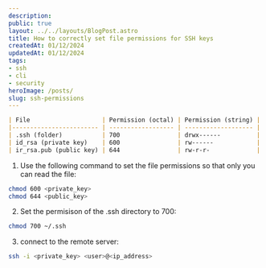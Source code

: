 ```yaml
---
description:
public: true
layout: ../../layouts/BlogPost.astro
title: How to correctly set file permissions for SSH keys
createdAt: 01/12/2024
updatedAt: 01/12/2024
tags:
- ssh
- cli
- security
heroImage: /posts/
slug: ssh-permissions
---
```


```md
| File                    | Permission (octal) | Permission (string) |
|------------------------ | ------------------ | ------------------- |
| .ssh (folder)           | 700                | drwx------          |
| id_rsa (private key)    | 600                | rw------            |
| ir_rsa.pub (public key) | 644                | rw-r-r-             |
```

1. Use the following command to set the file permissions so that only you can read the file:

```bash
chmod 600 <private_key>
chmod 644 <public_key>
```

2. Set the permisison of the .ssh directory to 700:

```bash
chmod 700 ~/.ssh
```

3. connect to the remote server:

```bash
ssh -i <private_key> <user>@<ip_address>
```
